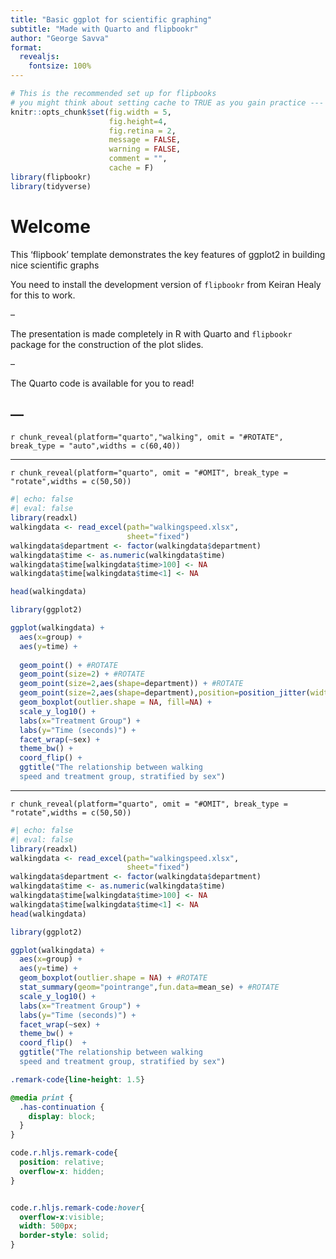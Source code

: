 ```yaml
---
title: "Basic ggplot for scientific graphing"
subtitle: "Made with Quarto and flipbookr"
author: "George Savva"
format: 
  revealjs:
    fontsize: 100%
---
```



```r
# This is the recommended set up for flipbooks
# you might think about setting cache to TRUE as you gain practice --- building flipbooks from scratch can be time consuming
knitr::opts_chunk$set(fig.width = 5,
                      fig.height=4,
                      fig.retina = 2, 
                      message = FALSE, 
                      warning = FALSE, 
                      comment = "", 
                      cache = F)
library(flipbookr)
library(tidyverse)
```


# Welcome

This 'flipbook' template demonstrates the key features of ggplot2 in building nice scientific graphs

You need to install the development version of `flipbookr` from Keiran Healy for this to work.

--

The presentation is made completely in R with Quarto and `flipbookr` package for the construction of the plot slides.

--

The Quarto code is available for you to read!

--- 
---


`r chunk_reveal(platform="quarto","walking", omit = "#ROTATE", break_type = "auto",widths = c(60,40))`

---

`r chunk_reveal(platform="quarto", omit = "#OMIT", break_type = "rotate",widths = c(50,50))`


```r
#| echo: false
#| eval: false
library(readxl)
walkingdata <- read_excel(path="walkingspeed.xlsx",
                          sheet="fixed")
walkingdata$department <- factor(walkingdata$department)
walkingdata$time <- as.numeric(walkingdata$time)
walkingdata$time[walkingdata$time>100] <- NA
walkingdata$time[walkingdata$time<1] <- NA

head(walkingdata)

library(ggplot2)

ggplot(walkingdata) + 
  aes(x=group) +
  aes(y=time) + 
  
  geom_point() + #ROTATE
  geom_point(size=2) + #ROTATE
  geom_point(size=2,aes(shape=department)) + #ROTATE
  geom_point(size=2,aes(shape=department),position=position_jitter(width=0.1)) + #ROTATE
  geom_boxplot(outlier.shape = NA, fill=NA) + 
  scale_y_log10() + 
  labs(x="Treatment Group") + 
  labs(y="Time (seconds)") + 
  facet_wrap(~sex) + 
  theme_bw() + 
  coord_flip() +
  ggtitle("The relationship between walking
  speed and treatment group, stratified by sex")

```


---


`r chunk_reveal(platform="quarto", omit = "#OMIT", break_type = "rotate",widths = c(50,50))`


```r
#| echo: false
#| eval: false
library(readxl)
walkingdata <- read_excel(path="walkingspeed.xlsx",
                          sheet="fixed")
walkingdata$department <- factor(walkingdata$department)
walkingdata$time <- as.numeric(walkingdata$time)
walkingdata$time[walkingdata$time>100] <- NA
walkingdata$time[walkingdata$time<1] <- NA
head(walkingdata)

library(ggplot2)

ggplot(walkingdata) + 
  aes(x=group) +
  aes(y=time) + 
  geom_boxplot(outlier.shape = NA) + #ROTATE
  stat_summary(geom="pointrange",fun.data=mean_se) + #ROTATE
  scale_y_log10() + 
  labs(x="Treatment Group") + 
  labs(y="Time (seconds)") + 
  facet_wrap(~sex) + 
  theme_bw() + 
  coord_flip()  +
  ggtitle("The relationship between walking 
  speed and treatment group, stratified by sex")

```


```css
.remark-code{line-height: 1.5}

@media print {
  .has-continuation {
    display: block;
  }
}

code.r.hljs.remark-code{
  position: relative;
  overflow-x: hidden;
}


code.r.hljs.remark-code:hover{
  overflow-x:visible;
  width: 500px;
  border-style: solid;
}
```



